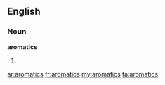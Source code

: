 ==English==

===Noun===
'''aromatics'''

# {{plural of|[[aromatic]]}}

[[ar:aromatics]]
[[fr:aromatics]]
[[my:aromatics]]
[[ta:aromatics]]